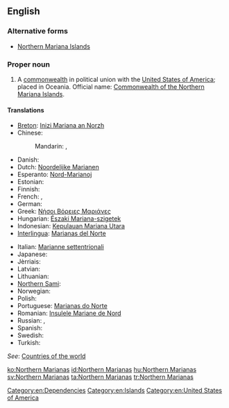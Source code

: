==English==
{{wikipedia|Northern Mariana Islands}}

===Alternative forms===
* [[Northern Mariana Islands]]

===Proper noun===
{{en-proper noun}}

# A [[commonwealth]] in political union with the [[United States of America]]; placed in Oceania. Official name: [[Commonwealth of the Northern Mariana Islands]].

====Translations====
{{trans-top|Northern Marianas}}
* [[Breton]]: [[Inizi Mariana an Norzh]]
* Chinese:
*: Mandarin: {{t+|cmn|北馬里亞納群島|sc=Hani}}, {{t|cmn|北马里亚纳群岛|tr=Běi Mǎlǐyǎnà qúndǎo|sc=Hani}}
* Danish: {{t|da|Nordmarianerne}}
* Dutch: [[Noordelijke Marianen]]
* Esperanto: [[Nord-Marianoj]]
* Estonian: {{t|et|Põhja-Mariaanid}}
* Finnish: {{t|fi|Pohjois-Mariaanit}}
* French: {{t+|fr|îles Mariannes du Nord|f-p}}, {{t|fr|Mariannes du Nord|f-p}}
* German: {{t|de|Nördliche Marianen|f-p}}
* Greek: [[Νήσοι Βόρειες Μαριάνες]]
* Hungarian: [[Északi Mariana-szigetek]]
* Indonesian: [[Kepulauan Mariana Utara]]
* [[Interlingua]]: [[Marianas del Norte]]
{{trans-mid}}
* Italian: [[Marianne settentrionali]]
* Japanese: {{t|ja|北マリアナ諸島|tr=Kita Mariana shotō}}
* Jèrriais: {{t|roa-jer|Mêrriennes du Nord|f-p}}
* Latvian: {{t|lv|Ziemeļu Marianas Salas}}
* Lithuanian: {{t|lt|Marianos Šiaurinės Salos}}
* [[Northern Sami]]: {{t|se|Davve-Mariánat}}
* Norwegian: {{t|no|Nord-Marianene}}
* Polish: {{t+|pl|Mariany Północne}}
* Portuguese: [[Marianas do Norte]]
* Romanian: [[Insulele Mariane de Nord]]
* Russian: {{t|ru|Северные Марианские острова|m-p|tr=Sévernyje Mariánskije ostrová}}, {{t|ru|Северные Марианы|f-p|tr=Sévernyje Mariány}}
* Spanish: {{t+|es|Islas Marianas del Norte}}
* Swedish: {{t+|sv|Nordmarianerna}}
* Turkish: {{t+|tr|Kuzey Mariana Adaları}}
{{trans-bottom}}
''See'': [[Appendix:Countries of the world|Countries of the world]]

[[Category:en:Dependencies]]
[[Category:en:Islands]]
[[Category:en:United States of America]]

[[ko:Northern Marianas]]
[[id:Northern Marianas]]
[[hu:Northern Marianas]]
[[sv:Northern Marianas]]
[[ta:Northern Marianas]]
[[tr:Northern Marianas]]